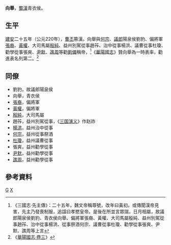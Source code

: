 '''向舉'''{{BD|？||？||catIdx=X}}，[[蜀漢|蜀漢]]青衣侯。

==生平==
[[建安_(東漢)|建安]]二十五年（公元220年），[[曹丕|曹丕]]篡漢。向舉與[[何宗|何宗]]、[[議郎|議郎]]陽泉侯劉豹、偏將軍[[張裔|張裔]]、[[黃權|黃權]]、大司馬屬[[殷純|殷純]]、益州別駕從事趙莋、治中從事楊洪、議曹從事杜瓊、勸學從事張爽、[[尹默|尹默]]、[[譙周|譙周]]等勸[[劉備|劉備]]稱帝，<ref>《三國志·先主傳》：二十五年，魏文帝稱尊號，改年曰黃初。或傳聞漢帝見害，先主乃發喪制服，追諡曰孝愍皇帝。是後在所並言眾瑞，日月相屬，故議郎陽泉侯劉豹、青衣侯向舉、偏將軍張裔、黃權、大司馬屬殷純、益州別駕從事趙莋、治中從事楊洪、從事祭酒何宗、議曹從事杜瓊、勸學從事張爽、尹默、譙周等上言</ref>《[[華陽國志|華陽國志]]》贊向舉為一時表率，勸進表名列第二。<ref>《[[:s:華陽國志/卷三|華陽國志·卷三]]》</ref>
==同僚==
*劉豹，故議郎陽泉侯
*向舉，青衣侯
*[[張裔|張裔]]，偏將軍
*[[黃權|黃權]]，偏將軍
*[[殷純|殷純]]，大司馬屬
*趙莋，益州別駕從事，《[[三国演义|三国演义]]》作赵祚
*[[楊洪_(三國)|楊洪]]，益州治中從事
*[[何宗|何宗]]，益州從事祭酒
*[[杜瓊|杜瓊]]，益州議曹從事
*張爽，益州勸學從事
*[[尹默|尹默]]，益州勸學從事
*[[譙周|譙周]]，益州勸學從事
==參考資料==
{{reflist}}
{{三国人物小作品}}
[[Category:向姓|G]]
[[Category:蜀汉政治人物|X]]